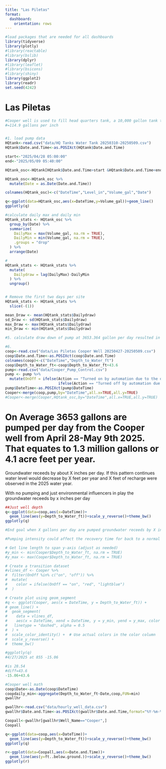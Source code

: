 ```yaml
---
title: "Las Piletas"
format: 
  dashboard: 
    orientation: rows
---
```



```r
#load packages that are needed for all dashboards
library(tidyverse)
library(plotly)             
#library(reactable)
#library(bslib)
library(dplyr)
#library(leaflet)
#library(bsicons)
#library(shiny)
library(ggplot2)
library(readr)
set.seed(4242)
```
# Las Piletas

```r
#Cooper well is used to fill head quarters tank, a 10,000 gallon tank that is 87 inches tall
#=114.9 gallons per inch


#1. load pump data
HQtank<-read.csv("data/HQ Tanks Water Tank 20250310-20250509.csv")
HQtank$Date.and.Time<-as.POSIXct(HQtank$Date.and.Time)

start<-"2025/04/28 05:00:00"
end<-"2025/05/09 05:40:00"

HQtank_osc<-HQtank[HQtank$Date.and.Time>start &HQtank$Date.and.Time<end,]

HQtank_osc<-HQtank_osc %>%
  mutate(Date = as.Date(Date.and.Time))

colnames(HQtank_osc)<-c("DateTime","Level_in","Volume_gal","Date")
```

```r
q<-ggplot(data=HQtank_osc,aes(x=DateTime,y=Volume_gal))+geom_line()
ggplotly(q)

#calculate daily max and daily min
HQtank_stats <- HQtank_osc %>%
  group_by(Date) %>%
  summarize(
    DailyMax = max(Volume_gal, na.rm = TRUE),
    DailyMin = min(Volume_gal, na.rm = TRUE),
    .groups = "drop"
  ) %>%
  arrange(Date)

#
HQtank_stats <- HQtank_stats %>%
  mutate(
    Dailydraw = lag(DailyMax)-DailyMin
  ) %>%
  ungroup()


# Remove the first two days per site
HQtank_stats <- HQtank_stats %>%
  slice(-(1)) 

mean_Draw <- mean(HQtank_stats$Dailydraw)
sd_Draw <- sd(HQtank_stats$Dailydraw)
max_Draw <- max(HQtank_stats$Dailydraw)
min_Draw <- min(HQtank_stats$Dailydraw)

#5. calculate draw down of pump at 3653.364 gallon per day resulted in X draw down

#6. 
coop<-read.csv("data/Las Piletas Cooper Well 20250427-20250509.csv")
coop$Date.and.Time<-as.POSIXct(coop$Date.and.Time)
colnames(coop)<-c("DateTime","Depth_to_Water_ft")
coop$Depth_to_Water_ft<-coop$Depth_to_Water_ft+43.6
pump<-read.csv("data/Cooper_Pump_Control.csv")
pump <- pump %>%
  mutate(OnOff = ifelse(Action == "Turned on by automation due to the destination tank's levels", "on",
                        ifelse(Action == "Turned off by automation due to the destination tank's levels", "off", NA)))
pump$DateTime<-as.POSIXct(pump$DateTime)
Cooper<-merge(coop,pump,by="DateTime",all.x=TRUE,all.y=TRUE)
#Cooper<-merge(Cooper,HQtank_osc,by="DateTime",all.x=TRUE,all.y=TRUE)
```

# On Average 3653 gallons are pumped per day from the Cooper well from April 28-May 9th 2025. That equates to 1.3 million gallons or 4.1 acre feet per year. 

Groundwater receeds by about X inches per day. If this pattern continues water level would decrease by X feet per year and X feet of recharge were observed in the 2025 water year.

With no pumping and just environmental influencers in play the groundwater receeds by x inches per day

```r

##Just well depth
q<-ggplot(data=coop,aes(x=DateTime))+
  geom_line(aes(y=Depth_to_Water_ft))+scale_y_reverse()+theme_bw()
ggplotly(q)

#End goal when X gallons per day are pumped groundwater receeds by X inches per day. With no pumping and just environmental influencers in play the groundwater receeds by x inches per day

#Pumping intensity could affect the recovery time for back to a normal well depth Ex. Jan 6 pump event resulted in 6 days to recover to normal with a drawdown of 95 feet during pumping, while April 2 only took 1 day with a drawdown of 38 feet during pumping

# Get line length to span y-axis (adjust as needed)
#y_min <- min(Cooper$Depth_to_Water_ft, na.rm = TRUE)
#y_max <- max(Cooper$Depth_to_Water_ft, na.rm = TRUE)

# Create a transition dataset
#vlines_df <- Cooper %>%
#  filter(OnOff %in% c("on", "off")) %>%
#  mutate(
#    color = ifelse(OnOff == "on", "red", "lightblue")
#  )

# Create plot using geom_segment
#q <- ggplot(Cooper, aes(x = DateTime, y = Depth_to_Water_ft)) +
# geom_line() +
#  geom_segment(
#    data = vlines_df,
#    aes(x = DateTime, xend = DateTime, y = y_min, yend = y_max, color = color),
#   linetype = "dashed", alpha = 0.5
#  ) +
#  scale_color_identity() +  # Use actual colors in the color column
#  scale_y_reverse() +
#  theme_bw()

#ggplotly(q)
#4/27/2025 at 855 -15.06

#is 28.54
#diff=43.6
-15.06+43.6
```



```r
#Cooper well math
coop$Date<-as.Date(coop$DateTime)
coopdaily_min<-aggregate(Depth_to_Water_ft~Date,coop,FUN=min)
gwallhr

gwallhr<-read.csv("data/hourly_well_data.csv")
gwallhr$Date.and.Time<-as.POSIXct(gwallhr$Date.and.Time,format="%Y-%m-%d %H:%M:%S")

Coopall<-gwallhr[gwallhr$Well_Name=="Cooper",]
Coopall

q<-ggplot(data=coop,aes(x=DateTime))+
  geom_line(aes(y=Depth_to_Water_ft))+scale_y_reverse()+theme_bw()
ggplotly(q)

r<-ggplot(data=Coopall,aes(x=Date.and.Time))+
  geom_line(aes(y=ft..below.ground.))+scale_y_reverse()+theme_bw()
ggplotly(r)
```


















